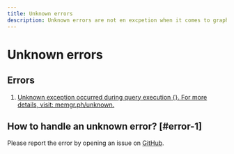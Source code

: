 ```yaml
---
title: Unknown errors
description: Unknown errors are not en excpetion when it comes to graphs. Learn how to handle an unknown error at Memgraph by visiting our documentation page. 
---
```




# Unknown errors


## Errors

1. [Unknown exception occurred during query execution {}. For more details,
   visit: memgr.ph/unknown.](#error-1)

## How to handle an unknown error? [#error-1]

Please report the error by opening an issue on [GitHub](https://github.com/memgraph/memgraph/issues).

<CommunityLinks/>